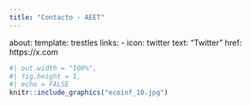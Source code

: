 ```yaml
---
title: "Contacto - AEET"
---
```


about:
  template: trestles
  links:
    - icon: twitter
      text: "Twitter"
      href: https://x.com


```r
#| out.width = "100%",
#| fig.height = 1,
#| echo = FALSE
knitr::include_graphics("ecoinf_10.jpg")
```
